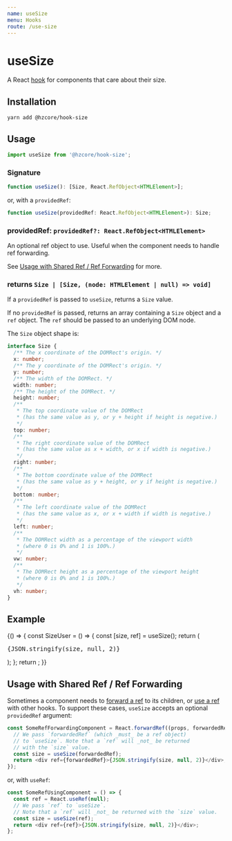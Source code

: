 ```yaml
---
name: useSize
menu: Hooks
route: /use-size
---
```



# useSize

A React [hook] for components that care about their size.

## Installation

```shell
yarn add @hzcore/hook-size
```

## Usage

```js
import useSize from '@hzcore/hook-size';
```

### Signature

```ts
function useSize(): [Size, React.RefObject<HTMLElement>];
```

or, with a `providedRef`:

```ts
function useSize(providedRef: React.RefObject<HTMLElement>): Size;
```

### providedRef: `providedRef?: React.RefObject<HTMLElement>`

An optional ref object to use.
Useful when the component needs to handle ref forwarding.

See [Usage with Shared Ref / Ref Forwarding] for more.

### returns `Size | [Size, (node: HTMLElement | null) => void]`

If a `providedRef` is passed to `useSize`, returns a `Size` value.

If no `providedRef` is passed, returns an array containing a
`Size` object and a `ref` object. The `ref` should be passed
to an underlying DOM node.

The `Size` object shape is:

```ts
interface Size {
  /** The x coordinate of the DOMRect's origin. */
  x: number;
  /** The y coordinate of the DOMRect's origin. */
  y: number;
  /** The width of the DOMRect. */
  width: number;
  /** The height of the DOMRect. */
  height: number;
  /**
   * The top coordinate value of the DOMRect
   * (has the same value as y, or y + height if height is negative.)
   */
  top: number;
  /**
   * The right coordinate value of the DOMRect
   * (has the same value as x + width, or x if width is negative.)
   */
  right: number;
  /**
   * The bottom coordinate value of the DOMRect
   * (has the same value as y + height, or y if height is negative.)
   */
  bottom: number;
  /**
   * The left coordinate value of the DOMRect
   * (has the same value as x, or x + width if width is negative.)
   */
  left: number;
  /**
   * The DOMRect width as a percentage of the viewport width
   * (where 0 is 0% and 1 is 100%.)
   */
  vw: number;
  /**
   * The DOMRect height as a percentage of the viewport height
   * (where 0 is 0% and 1 is 100%.)
   */
  vh: number;
}
```

## Example

<Playground>
  {() => {
    const SizeUser = () => {
      const [size, ref] = useSize();
      return (
        <div
          ref={ref}
          style={{
            width: '100%',
            height: '100%',
            flex: 1,
            display: 'flex',
            justifyContent: 'center',
            alignItems: 'center',
            border: '1px solid lime',
          }}
        >
          <pre>{JSON.stringify(size, null, 2)}</pre>
        </div>
      );
    };
    return <SizeUser />;
  }}
</Playground>

## Usage with Shared Ref / Ref Forwarding

Sometimes a component needs to [forward a ref] to its children,
or [use a ref][useref] with other hooks.
To support these cases, `useSize` accepts an optional `providedRef` argument:

```js
const SomeRefForwardingComponent = React.forwardRef((props, forwardedRef) => {
  // We pass `forwardedRef` (which _must_ be a ref object)
  // to `useSize`. Note that a `ref` will _not_ be returned
  // with the `size` value.
  const size = useSize(forwardedRef);
  return <div ref={forwardedRef}>{JSON.stringify(size, null, 2)}</div>;
});
```

or, with `useRef`:

```js
const SomeRefUsingComponent = () => {
  const ref = React.useRef(null);
  // We pass `ref` to `useSize`.
  // Note that a `ref` will _not_ be returned with the `size` value.
  const size = useSize(ref);
  return <div ref={ref}>{JSON.stringify(size, null, 2)}</div>;
};
```

[hook]: https://reactjs.org/docs/hooks-overview.html
[ref]: https://reactjs.org/docs/refs-and-the-dom.html
[useref]: https://reactjs.org/docs/hooks-reference.html#useref
[ref object]: https://reactjs.org/docs/refs-and-the-dom.html#accessing-refs
[forward a ref]: https://reactjs.org/docs/forwarding-refs.html
[usage with shared ref / ref forwarding]: #usage-with-shared-ref--ref-forwarding
